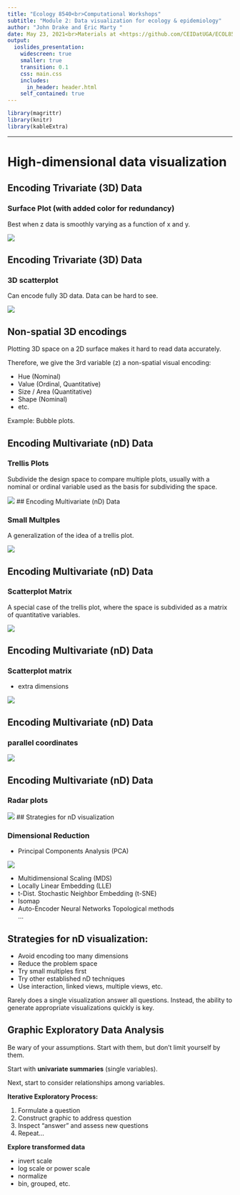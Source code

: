 ```yaml
---
title: "Ecology 8540<br>Computational Workshops"
subtitle: "Module 2: Data visualization for ecology & epidemiology"
author: "John Drake and Éric Marty "
date: May 23, 2021<br>Materials at <https://github.com/CEIDatUGA/ECOL8540-datavis>
output:
  ioslides_presentation:
    widescreen: true
    smaller: true
    transition: 0.1
    css: main.css
    includes:
      in_header: header.html
    self_contained: true
---
```


```r
library(magrittr)
library(knitr)
library(kableExtra)
```

---

# High-dimensional data visualization

## Encoding Trivariate (3D) Data 

### Surface Plot (with added color for redundancy)

Best when z data is smoothly varying as a function of x and y.

![](http://i.stack.imgur.com/0hVjA.png)

## Encoding Trivariate (3D) Data 

### 3D scatterplot 

Can encode fully 3D data. Data can be hard to see.

![](http://www.statmethods.net/graphs/images/s3d1.png)

## Non-spatial 3D encodings

Plotting 3D space on a 2D surface makes it hard to read data accurately.  

Therefore, we give the 3rd variable (z) a non-spatial visual encoding:  

- Hue (Nominal)  
- Value (Ordinal, Quantitative)  
- Size / Area (Quantitative)  
- Shape (Nominal)   
-  etc.

Example: Bubble plots.

## Encoding Multivariate (nD) Data

### Trellis Plots 

Subdivide the design space to compare multiple plots, usually with a nominal or ordinal variable used as the basis for subdividing the space. 

![](https://www.fromthebottomoftheheap.net/assets/img/posts/curtis-simpson-nitrate-figure.png)
## Encoding Multivariate (nD) Data

### Small Multples 
A generalization of the idea of a trellis plot. 

![](http://www.randalolson.com/wp-content/uploads/usa-vs-japan-fertility-rates-small-multiple-900x1228.png)

## Encoding Multivariate (nD) Data

### Scatterplot Matrix
A special case of the trellis plot, where the space is subdivided as a matrix of quantitative variables. 

![](https://r-graph-gallery.com/98-basic-scatterplot-matrix_files/figure-html/thecode-1.png)

## Encoding Multivariate (nD) Data

### Scatterplot matrix  
+ extra dimensions

![](https://stanford.edu/~mwaskom/software/seaborn/_images/scatterplot_matrix.png)

## Encoding Multivariate (nD) Data

### parallel coordinates

![](https://r-graph-gallery.com/parallel-plot-ggally_files/figure-html/thecode2-1.png)

## Encoding Multivariate (nD) Data

### Radar plots

![](https://r-graph-gallery.com/142-basic-radar-chart_files/figure-html/thecode2-1.png)
## Strategies for nD visualization

### Dimensional Reduction

- Principal Components Analysis (PCA) 

![](https://upload.wikimedia.org/wikipedia/commons/thumb/f/f5/GaussianScatterPCA.svg/1200px-GaussianScatterPCA.svg.png?20160210062755)

- Multidimensional Scaling (MDS)  
- Locally Linear Embedding (LLE)  
- t-Dist. Stochastic Neighbor Embedding (t-SNE)  
- Isomap  
- Auto-Encoder Neural Networks Topological methods  
...

## Strategies for nD visualization:

- Avoid encoding too many dimensions  
- Reduce the problem space
- Try small multiples first   
- Try other established nD techniques  
- Use interaction, linked views, multiple views, etc.

Rarely does a single visualization answer all questions. Instead, the ability to generate appropriate visualizations quickly is key. 

## Graphic Exploratory Data Analysis 

Be wary of your assumptions. Start with them, but don't limit yourself by them.

Start with **univariate summaries** (single variables).

Next, start to consider relationships among variables.

**Iterative Exploratory Process:**

1. Formulate a question  
2. Construct graphic to address question  
3. Inspect “answer” and assess new questions  
4. Repeat...  

**Explore transformed data**

- invert scale  
- log scale or power scale  
- normalize  
- bin, grouped, etc.  
